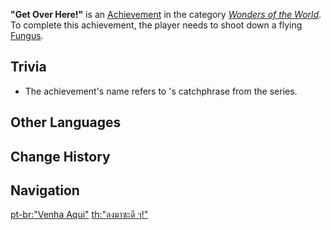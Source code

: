 {{Achievement Infobox
|title        = 
|id           = 82131
|order id     = 2131
|category     = Wonders of the World
|description  = Shoot down a flying [[Fungus]].
|requirements = 
|primogems    = 5
|tracking     = 
|topic        = Winged Cryoshroom;Winged Dendroshroom
|hidden       = 1
|type         = Exploration
}}
'''"Get Over Here!"''' is an [[Achievement]] in the category ''[[Wonders of the World]]''. To complete this achievement, the player needs to shoot down a flying [[Fungus]].
<!--
==Gameplay Notes==
-->

==Trivia==
* The achievement's name refers to {{w|Scorpion (Mortal Kombat)|Scorpion}}'s  catchphrase from the {{w|Mortal Kombat}} series.

<!--
==Video Guides==
{{EVT
|video1   = 
|caption1 = 
}}
-->
==Other Languages==
{{Other Languages
|en      = "Get Over Here!"
|zhs     = 「给我下来！」
|zhs_rm  = "Geǐ Wǒ Xiàlái!"
|zht     = 「給我下來！」
|zht_rm  = "Geǐ Wǒ Xiàlái!"
|zh_tl   = 
|ja      = 「落ちろ！」
|ja_rm   = "Ochiro!"
|ja_tl   = 
|ko      = 「당장 내려와!」
|ko_tl   = "Get Down Here Now!"
|es      = ¡Bájenme de aquí!
|es_tl   = Let Me Down From Here!
|fr      = «&nbsp;Viens voir {{MC|papa|maman|fr}}&nbsp;»
|fr_tl   = "Come See {{MC|Daddy|Mommy}}"
|ru      = Иди-ка сюда!
|ru_tl   = Come Here!
|th      = "ลงมาซะดี ๆ!"
|th_rm   = "Long Ma Sa Di Di!"
|th_tl   = "Get Down Here!"
|vi      = "Xuống Đây Cho Ta!"
|vi_tl   = 
|de      = „Du, komm runter!“
|de_tl   = "You, Get Down!"
|id      = "SINI!"
|id_tl   = "COME HERE!"
|pt      = "Venha Aqui"
|pt_tl   = 
|tr      = "Gel Buraya!"
|tr_tl   = "Come Here!"
|it      = "Se ti acchiappo...!"
|it_tl   = "If I Catch You...!"
}}

==Change History==
{{Change History|3.0}}
<!--
==References==
{{Reflist}}
-->
==Navigation==
{{Achievement Navbox}}

[[pt-br:"Venha Aqui"]]
[[th:"ลงมาซะดี ๆ!"]]